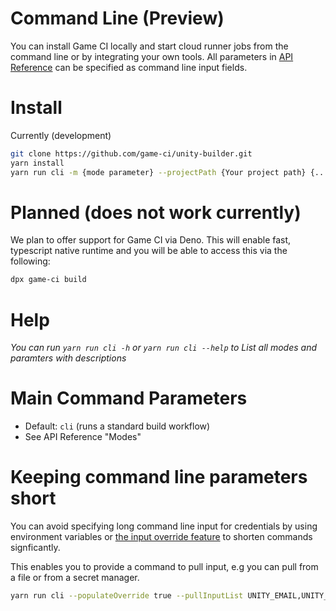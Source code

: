 # Command Line (Preview)

You can install Game CI locally and start cloud runner jobs from the command line or by integrating
your own tools. All parameters in [API Reference](../api-reference) can be specified as command line
input fields.

# Install

Currently (development)

```bash
git clone https://github.com/game-ci/unity-builder.git
yarn install
yarn run cli -m {mode parameter} --projectPath {Your project path} {... other command line parameters}
```

# Planned (does not work currently)

We plan to offer support for Game CI via Deno. This will enable fast, typescript native runtime and
you will be able to access this via the following:

```bash
dpx game-ci build
```

# Help

_You can run `yarn run cli -h` or `yarn run cli --help` to List all modes and paramters with
descriptions_

# Main Command Parameters

- Default: `cli` (runs a standard build workflow)
- See API Reference "Modes"

# Keeping command line parameters short

You can avoid specifying long command line input for credentials by using environment variables or
[the input override feature](../advanced-topics/configuration-override#example) to shorten commands
signficantly.

This enables you to provide a command to pull input, e.g you can pull from a file or from a secret
manager.

```bash
yarn run cli --populateOverride true --pullInputList UNITY_EMAIL,UNITY_SERIAL,UNITY_PASSWORD --inputPullCommand="gcloud secrets versions access 1 --secret=\"{0}\""
```
